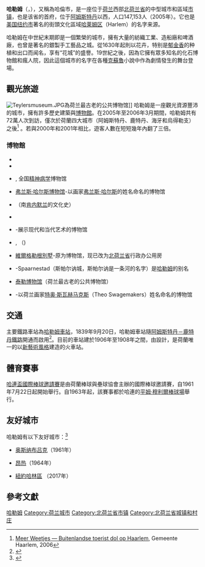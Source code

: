 {{noteTA
|T=zh-hans:哈勒姆; zh-hant:哈勒姆; zh-tw:哈倫
|1=zh-hans:哈勒姆; zh-hant:哈勒姆; zh-tw:哈倫
|2=zh-hans:哈莱姆区; zh-tw:哈林區; zh-hk:哈林區;
}}
{{Infobox Settlement
|official_name = 哈勒姆<br>Haarlem
|image_skyline = {{Photomontage|position=center
| photo1a = Haarlem on the spaarne.JPG
| photo2a = Grote-Kerk-Haarlem.jpg
| photo2b = Haarlem, molen de Adriaan foto2 2015-01-04 09.37.jpg
| photo3a = Paviljoen Welgelegen panoramanorama 1.JPG
| photo3b = 
   | size = 260
   | spacing = 2
   | color = #FFFFFF
   | border = 0
   | foot_montage = }}
|imagesize = 230px
|image_caption =
|image_flag = Flag_Haarlem.svg
|flag_size = 120x100px
|image_shield = Haarlem_wapen.svg
|shield_size = 120x100px
|image_map = Dutch Municipality Haarlem 2006.png
|mapsize = 280px
|subdivision_type = 國家
|subdivision_name = {{NED}}
|subdivision_type1 = 省份
|subdivision_name1 = [[北荷蘭省|北荷蘭省]]
|leader_name = dhr mr B.B. Schneiders
|leader_party = [[工黨_(荷蘭)|PvdA]]
|area_footnotes = (2006)
|area_total_km2 = 32.12
|area_land_km2 = 29.32
|area_water_km2 = 2.80
|population_as_of = 2008年2月1日
|population_note = 
|settlement_type = [[荷兰10万人口以上城市列表|城市]]与[[市镇_(荷兰)|市镇]]
|population_total = 147613<ref>[[荷蘭統計局|CBS]], [http://statline.cbs.nl/ Statline] {{Wayback|url=http://statline.cbs.nl/ |date=19990427135052 }}.</ref>
|population_density_km2 = 5035
|timezone = [[歐洲中部時間|CET]]
|utc_offset = +1
|timezone_DST = [[歐洲中部夏令時間|CEST]]
|utc_offset_DST = +2
|latd = 52.37
|latNS = N
|longd = 4.65
|longEW = E
|website = [http://www.haarlem.nl haarlem.nl]
}}
'''哈勒姆'''（{{lang-nl|Haarlem}}，{{IPA-nl|ˈɦaːrlɛm|lang|395_Haarlem.ogg}}），又稱為哈倫市，是一座位于[[荷兰|荷兰]]西部[[北荷兰省|北荷兰省]]的中型城市和區域[[市镇_(荷兰)|市镇]]，也是该省的首府，位于[[阿姆斯特丹|阿姆斯特丹]]以西，人口147,153人（2005年）。它也是[[美国|美国]][[纽约市|纽约市]]著名的街頭文化區域[[哈莱姆区|哈莱姆区]]（Harlem）的名字来源。

哈勒姆在中世紀末期即是一個繁榮的城市，擁有大量的紡織工業、造船廠和啤酒廠，也曾是著名的銀製手工藝品之城。從1630年起則以花卉，特别是[[郁金香|郁金香]]的种植和出口而闻名，享有“花城”的盛譽。19世紀之後，因為它擁有眾多知名的化石博物館和瘋人院，因此這個城市的名字在各種[[克蘇魯|克蘇魯]]小說中作為劇情發生的舞台登場。

==觀光旅遊==
[[File:Teylersmuseum.JPG|thumb]]為荷兰最古老的公共博物馆]]
哈勒姆是一座觀光資源豐沛的城市，擁有許多歷史建築與[[博物館|博物館]]。在2005年至2006年3月期間，哈勒姆共有72萬人次到訪，僅次於荷蘭四大城市（阿姆斯特丹、鹿特丹、海牙和烏得勒支）之後<ref name="Toeristische cijfers">[https://web.archive.org/web/20091231163958/http://www.haarlem.nl/haarlem-a-z/feiten-en-cijfers/weetjes/meer-weetjes/#c811 Meer Weetjes — Buitenlandse toerist dol op Haarlem], Gemeente Haarlem, 2006</ref> 。若與2000年和2001年相比，遊客人數在短短幾年內翻了三倍。

===博物館===
* {{tsl|nl|ABC Architectuurcentrum|ABC建筑中心}}
* {{tsl|nl|Archeologisch Museum Haarlem|哈勒姆考古博物馆}} 
* {{tsl|nl|Het Dolhuys|疯人院 (哈勒姆)|疯人院}}, 全国[[精神病学|精神病学]]博物馆
* [[弗兰斯·哈尔斯博物馆|弗兰斯·哈尔斯博物馆]]-以画家[[弗兰斯·哈尔斯|弗兰斯·哈尔斯]]的姓名命名的博物馆
* {{tsl|nl|Historisch Museum Haarlem|哈勒姆历史博物馆}} （南[[肯内默兰|肯内默兰]]的文化史）
* {{tsl|nl|Molen De Adriaan|亚德里安风车}}
* {{tsl|nl|Museum De Hallen|大厅博物馆}}-展示现代和当代艺术的博物馆
* {{tsl|nl|NZH Vervoer Museum|NZH交通运输博物馆}}, （{{tsl|nl|Blauwe Tram|蓝电车}})
* [[維爾格勒根別墅|維爾格勒根別墅]]-原为博物馆，现已改为[[北荷兰省|北荷兰省]]行政办公用房
* {{tsl|nl|Spaarnestad Photo|斯帕尔讷城照片}}-Spaarnestad（斯帕尔讷城，斯帕尔讷是一条河的名字）是[[哈勒姆|哈勒姆]]的别名
* [[泰勒博物馆|泰勒博物馆]]（荷兰最古老的公共博物馆）
* {{tsl|nl|Theo Swagemakers Museum|特奥·斯瓦赫马克斯博物馆}}-以荷兰画家[[特奥·斯瓦赫马克斯|特奥·斯瓦赫马克斯]]（Theo Swagemakers）姓名命名的博物馆

==交通==
主要鐵路車站為[[哈勒姆車站|哈勒姆車站]]，1839年9月20日，哈勒姆車站隨[[阿姆斯特丹－鹿特丹鐵路|阿姆斯特丹－鹿特丹鐵路]]開通而啟用<ref name=Haerlem>{{cite book| title=Haarlem en de spoorwegen| series=Haerlem jaarboek| year=1989| publisher=Historische Werkgroep Haerlem| pages=86-118}}</ref>。目前的車站建於1906年至1908年之間，由{{link-nl|德克·瑪格丹特|Dirk Margadant}}設計，是荷蘭唯一的以[[新艺术运动|新藝術風格]]建造的火車站。

==體育賽事==
{{main|哈連盃國際棒球邀請賽}}
[[哈連盃國際棒球邀請賽|哈連盃國際棒球邀請賽]]是由荷蘭棒球與壘球協會主辦的國際棒球邀請賽，自1961年7月22日起開始舉行。自1963年起，該賽事都於哈連的[[平姆·穆利爾棒球場|平姆·穆利爾棒球場]]舉行。

==友好城市==
哈勒姆有以下友好城市：<ref>{{cite web|title=Stedenbanden|url=https://www.haarlem.nl/stedenbanden/|website=haarlem.nl|publisher=Haarlem|language=nl|access-date=2019-10-22|archive-date=2020-12-12|archive-url=https://web.archive.org/web/20201212155502/https://www.haarlem.nl/stedenbanden/|dead-url=no}}</ref>

* {{GER}} [[奥斯纳布吕克|奥斯纳布吕克]]（1961年）
* {{FRA}} [[昂热|昂热]]（1964年）
* {{USA}} [[紐約|紐約]][[哈林區|哈林區]] （2017年）

==參考文獻==
{{reflist}}

{{Authority control}}
{{North Holland Province}}
{{荷蘭行政區劃首府}}

[[Category:哈勒姆|]]
[[Category:荷兰城市|Category:荷兰城市]]
[[Category:北荷兰省市镇|Category:北荷兰省市镇]]
[[Category:北荷兰省城镇和村庄|Category:北荷兰省城镇和村庄]]